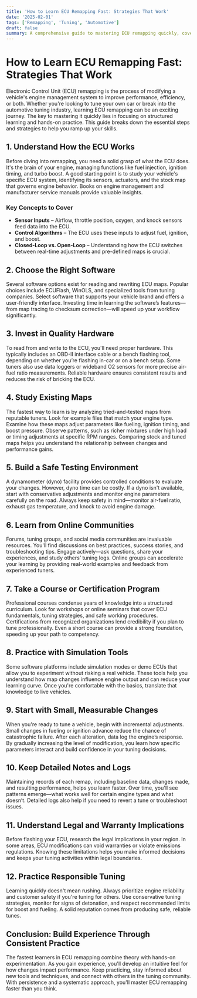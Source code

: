 ```yaml
---
title: 'How to Learn ECU Remapping Fast: Strategies That Work'
date: '2025-02-01'
tags: ['Remapping', 'Tuning', 'Automotive']
draft: false
summary: A comprehensive guide to mastering ECU remapping quickly, covering the fundamentals of engine control units, recommended tools, and hands-on practice.
---
```


# How to Learn ECU Remapping Fast: Strategies That Work

Electronic Control Unit (ECU) remapping is the process of modifying a vehicle's engine management system to improve performance, efficiency, or both. Whether you're looking to tune your own car or break into the automotive tuning industry, learning ECU remapping can be an exciting journey. The key to mastering it quickly lies in focusing on structured learning and hands-on practice. This guide breaks down the essential steps and strategies to help you ramp up your skills.

## 1. Understand How the ECU Works

Before diving into remapping, you need a solid grasp of what the ECU does. It's the brain of your engine, managing functions like fuel injection, ignition timing, and turbo boost. A good starting point is to study your vehicle's specific ECU system, identifying its sensors, actuators, and the stock map that governs engine behavior. Books on engine management and manufacturer service manuals provide valuable insights.

### Key Concepts to Cover

- **Sensor Inputs** – Airflow, throttle position, oxygen, and knock sensors feed data into the ECU.
- **Control Algorithms** – The ECU uses these inputs to adjust fuel, ignition, and boost.
- **Closed-Loop vs. Open-Loop** – Understanding how the ECU switches between real-time adjustments and pre-defined maps is crucial.

## 2. Choose the Right Software

Several software options exist for reading and rewriting ECU maps. Popular choices include ECUFlash, WinOLS, and specialized tools from tuning companies. Select software that supports your vehicle brand and offers a user-friendly interface. Investing time in learning the software’s features—from map tracing to checksum correction—will speed up your workflow significantly.

## 3. Invest in Quality Hardware

To read from and write to the ECU, you'll need proper hardware. This typically includes an OBD-II interface cable or a bench flashing tool, depending on whether you’re flashing in-car or on a bench setup. Some tuners also use data loggers or wideband O2 sensors for more precise air-fuel ratio measurements. Reliable hardware ensures consistent results and reduces the risk of bricking the ECU.

## 4. Study Existing Maps

The fastest way to learn is by analyzing tried-and-tested maps from reputable tuners. Look for example files that match your engine type. Examine how these maps adjust parameters like fueling, ignition timing, and boost pressure. Observe patterns, such as richer mixtures under high load or timing adjustments at specific RPM ranges. Comparing stock and tuned maps helps you understand the relationship between changes and performance gains.

## 5. Build a Safe Testing Environment

A dynamometer (dyno) facility provides controlled conditions to evaluate your changes. However, dyno time can be costly. If a dyno isn't available, start with conservative adjustments and monitor engine parameters carefully on the road. Always keep safety in mind—monitor air-fuel ratio, exhaust gas temperature, and knock to avoid engine damage.

## 6. Learn from Online Communities

Forums, tuning groups, and social media communities are invaluable resources. You'll find discussions on best practices, success stories, and troubleshooting tips. Engage actively—ask questions, share your experiences, and study others’ tuning logs. Online groups can accelerate your learning by providing real-world examples and feedback from experienced tuners.

## 7. Take a Course or Certification Program

Professional courses condense years of knowledge into a structured curriculum. Look for workshops or online seminars that cover ECU fundamentals, tuning strategies, and safe working procedures. Certifications from recognized organizations lend credibility if you plan to tune professionally. Even a short course can provide a strong foundation, speeding up your path to competency.

## 8. Practice with Simulation Tools

Some software platforms include simulation modes or demo ECUs that allow you to experiment without risking a real vehicle. These tools help you understand how map changes influence engine output and can reduce your learning curve. Once you're comfortable with the basics, translate that knowledge to live vehicles.

## 9. Start with Small, Measurable Changes

When you're ready to tune a vehicle, begin with incremental adjustments. Small changes in fueling or ignition advance reduce the chance of catastrophic failure. After each alteration, data log the engine’s response. By gradually increasing the level of modification, you learn how specific parameters interact and build confidence in your tuning decisions.

## 10. Keep Detailed Notes and Logs

Maintaining records of each remap, including baseline data, changes made, and resulting performance, helps you learn faster. Over time, you'll see patterns emerge—what works well for certain engine types and what doesn’t. Detailed logs also help if you need to revert a tune or troubleshoot issues.

## 11. Understand Legal and Warranty Implications

Before flashing your ECU, research the legal implications in your region. In some areas, ECU modifications can void warranties or violate emissions regulations. Knowing these limitations helps you make informed decisions and keeps your tuning activities within legal boundaries.

## 12. Practice Responsible Tuning

Learning quickly doesn't mean rushing. Always prioritize engine reliability and customer safety if you're tuning for others. Use conservative tuning strategies, monitor for signs of detonation, and respect recommended limits for boost and fueling. A solid reputation comes from producing safe, reliable tunes.

## Conclusion: Build Experience Through Consistent Practice

The fastest learners in ECU remapping combine theory with hands-on experimentation. As you gain experience, you'll develop an intuitive feel for how changes impact performance. Keep practicing, stay informed about new tools and techniques, and connect with others in the tuning community. With persistence and a systematic approach, you'll master ECU remapping faster than you think.
